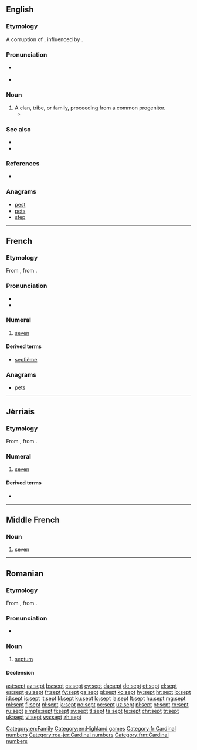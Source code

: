 ==English==

===Etymology===
A corruption of {{term|sect|lang=en}}, influenced by {{etyl|la|en}} {{term|saeptum||fence, enclosure|lang=la}}.

===Pronunciation===
* {{a|UK|US}} {{IPA|/sɛpt/}}
* {{rhymes|ɛpt}}

===Noun===
{{en-noun}}

# A clan, tribe, or family, proceeding from a common progenitor. {{qualifier|used especially of the ancient clans in Ireland}}
#* {{quote-book|year=1842 |author=[[w:Samuel Lover|Samuel Lover]]
|title= Handy Andy
|volume= 2 |url= http://www.wattpad.com/11183-handy-andy-volume-2-a-tale-of-irish-life?p=72#.UccumtiIpdg
|passage= The chief, struck by the illustration, asked at once to be baptized, and all his '''sept''' followed his example.}}

===See also===
* {{pedialite}}
* {{Wikisource1911Enc Citation|Sept}}

===References===
* {{R:Webster 1913}}

===Anagrams===
* [[pest#English|pest]]
* [[pets#English|pets]]
* [[step#English|step]]

[[Category:en:Family]]
[[Category:en:Highland games]]

----

==French==

===Etymology===
From {{etyl|fro|fr}} {{term|set|lang=fro}}, from {{etyl|la|fr}} {{term|septem||seven|lang=la}}.

===Pronunciation===
* {{audio|Fr-sept.ogg|audio|lang=fr}}
* {{IPA|lang=fr|/sɛt/}}

===Numeral===
{{cardinalbox|fr|6|7|8|six|huit|ord=septième|wplink=Sept}}
{{head|fr|numeral}}

# [[seven]]

====Derived terms====
* [[septième]]

===Anagrams===
* [[pets#French|pets]]
[[Category:fr:Cardinal numbers]]

----

==Jèrriais==
{{cardinalbox|roa-jer|6|7|8|six|huit}}
===Etymology===
From {{etyl|la|roa-jer}} {{term|septem|lang=la}}, from {{etyl|ine-pro|roa-jer}} {{m|ine-pro|*septḿ̥}}.

===Numeral===
{{head|roa-jer|numeral}}

# [[seven]]

====Derived terms====
* {{l|roa-jer|dgiêx-sept|gloss=seventeen}}

[[Category:roa-jer:Cardinal numbers]]

----

==Middle French==

===Noun===
{{head|frm|noun|g=m|invariable}}

# [[seven]]

[[Category:frm:Cardinal numbers]]

----

==Romanian==

===Etymology===
From {{etyl|fr|ro}} {{term|septum|lang=fr}}, from {{etyl|la|ro}} {{term|saeptum|lang=la}}.

===Pronunciation===
* {{IPA|[sept]|lang=ro}}

===Noun===
{{ro-noun|n|septuri}}

# {{context|anatomy|lang=ro}} [[septum]]

====Declension====
{{ro-noun-n|pl=septuri|def=septul}}

[[ast:sept]]
[[az:sept]]
[[bs:sept]]
[[cs:sept]]
[[cy:sept]]
[[da:sept]]
[[de:sept]]
[[et:sept]]
[[el:sept]]
[[es:sept]]
[[eu:sept]]
[[fr:sept]]
[[fy:sept]]
[[ga:sept]]
[[gl:sept]]
[[ko:sept]]
[[hy:sept]]
[[hr:sept]]
[[io:sept]]
[[id:sept]]
[[is:sept]]
[[it:sept]]
[[kl:sept]]
[[ku:sept]]
[[lo:sept]]
[[la:sept]]
[[lt:sept]]
[[hu:sept]]
[[mg:sept]]
[[ml:sept]]
[[fj:sept]]
[[nl:sept]]
[[ja:sept]]
[[no:sept]]
[[oc:sept]]
[[uz:sept]]
[[pl:sept]]
[[pt:sept]]
[[ro:sept]]
[[ru:sept]]
[[simple:sept]]
[[fi:sept]]
[[sv:sept]]
[[tl:sept]]
[[ta:sept]]
[[te:sept]]
[[chr:sept]]
[[tr:sept]]
[[uk:sept]]
[[vi:sept]]
[[wa:sept]]
[[zh:sept]]